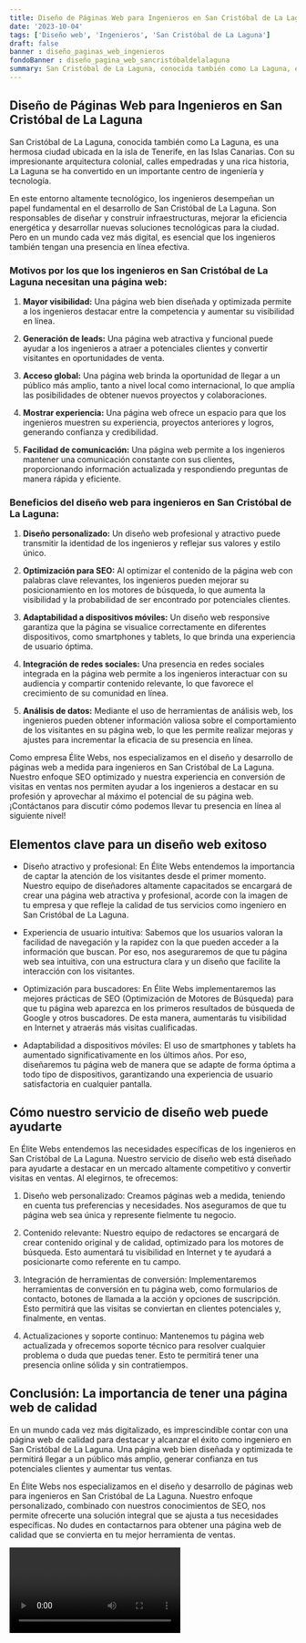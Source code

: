 ```yaml
---
title: Diseño de Páginas Web para Ingenieros en San Cristóbal de La Laguna
date: '2023-10-04'
tags: ['Diseño web', 'Ingenieros', 'San Cristóbal de La Laguna']
draft: false
banner : diseño_paginas_web_ingenieros
fondoBanner : diseño_pagina_web_sancristóbaldelalaguna
summary: San Cristóbal de La Laguna, conocida también como La Laguna, es una hermosa ciudad ubicada en la isla de Tenerife, en las Islas Canarias. Con su impresionante arquitectura colonial, calles empedradas y una rica historia, La Laguna se ha convertido en un importante centro de ingeniería y tecnología.
---
```


## Diseño de Páginas Web para Ingenieros en San Cristóbal de La Laguna

San Cristóbal de La Laguna, conocida también como La Laguna, es una hermosa ciudad ubicada en la isla de Tenerife, en las Islas Canarias. Con su impresionante arquitectura colonial, calles empedradas y una rica historia, La Laguna se ha convertido en un importante centro de ingeniería y tecnología.

En este entorno altamente tecnológico, los ingenieros desempeñan un papel fundamental en el desarrollo de San Cristóbal de La Laguna. Son responsables de diseñar y construir infraestructuras, mejorar la eficiencia energética y desarrollar nuevas soluciones tecnológicas para la ciudad. Pero en un mundo cada vez más digital, es esencial que los ingenieros también tengan una presencia en línea efectiva.

### Motivos por los que los ingenieros en San Cristóbal de La Laguna necesitan una página web:

1. **Mayor visibilidad:** Una página web bien diseñada y optimizada permite a los ingenieros destacar entre la competencia y aumentar su visibilidad en línea.

2. **Generación de leads:** Una página web atractiva y funcional puede ayudar a los ingenieros a atraer a potenciales clientes y convertir visitantes en oportunidades de venta.

3. **Acceso global:** Una página web brinda la oportunidad de llegar a un público más amplio, tanto a nivel local como internacional, lo que amplía las posibilidades de obtener nuevos proyectos y colaboraciones.

4. **Mostrar experiencia:** Una página web ofrece un espacio para que los ingenieros muestren su experiencia, proyectos anteriores y logros, generando confianza y credibilidad.

5. **Facilidad de comunicación:** Una página web permite a los ingenieros mantener una comunicación constante con sus clientes, proporcionando información actualizada y respondiendo preguntas de manera rápida y eficiente.

### Beneficios del diseño web para ingenieros en San Cristóbal de La Laguna:

1. **Diseño personalizado:** Un diseño web profesional y atractivo puede transmitir la identidad de los ingenieros y reflejar sus valores y estilo único.

2. **Optimización para SEO:** Al optimizar el contenido de la página web con palabras clave relevantes, los ingenieros pueden mejorar su posicionamiento en los motores de búsqueda, lo que aumenta la visibilidad y la probabilidad de ser encontrado por potenciales clientes.

3. **Adaptabilidad a dispositivos móviles:** Un diseño web responsive garantiza que la página se visualice correctamente en diferentes dispositivos, como smartphones y tablets, lo que brinda una experiencia de usuario óptima.

4. **Integración de redes sociales:** Una presencia en redes sociales integrada en la página web permite a los ingenieros interactuar con su audiencia y compartir contenido relevante, lo que favorece el crecimiento de su comunidad en línea.

5. **Análisis de datos:** Mediante el uso de herramientas de análisis web, los ingenieros pueden obtener información valiosa sobre el comportamiento de los visitantes en su página web, lo que les permite realizar mejoras y ajustes para incrementar la eficacia de su presencia en línea.

Como empresa Élite Webs, nos especializamos en el diseño y desarrollo de páginas web a medida para ingenieros en San Cristóbal de La Laguna. Nuestro enfoque SEO optimizado y nuestra experiencia en conversión de visitas en ventas nos permiten ayudar a los ingenieros a destacar en su profesión y aprovechar al máximo el potencial de su página web. ¡Contáctanos para discutir cómo podemos llevar tu presencia en línea al siguiente nivel!

<GifSeo />

<Cta />

## Elementos clave para un diseño web exitoso

- Diseño atractivo y profesional: En Élite Webs entendemos la importancia de captar la atención de los visitantes desde el primer momento. Nuestro equipo de diseñadores altamente capacitados se encargará de crear una página web atractiva y profesional, acorde con la imagen de tu empresa y que refleje la calidad de tus servicios como ingeniero en San Cristóbal de La Laguna.

- Experiencia de usuario intuitiva: Sabemos que los usuarios valoran la facilidad de navegación y la rapidez con la que pueden acceder a la información que buscan. Por eso, nos aseguraremos de que tu página web sea intuitiva, con una estructura clara y un diseño que facilite la interacción con los visitantes.

- Optimización para buscadores: En Élite Webs implementaremos las mejores prácticas de SEO (Optimización de Motores de Búsqueda) para que tu página web aparezca en los primeros resultados de búsqueda de Google y otros buscadores. De esta manera, aumentarás tu visibilidad en Internet y atraerás más visitas cualificadas.

- Adaptabilidad a dispositivos móviles: El uso de smartphones y tablets ha aumentado significativamente en los últimos años. Por eso, diseñaremos tu página web de manera que se adapte de forma óptima a todo tipo de dispositivos, garantizando una experiencia de usuario satisfactoria en cualquier pantalla.

## Cómo nuestro servicio de diseño web puede ayudarte

En Élite Webs entendemos las necesidades específicas de los ingenieros en San Cristóbal de La Laguna. Nuestro servicio de diseño web está diseñado para ayudarte a destacar en un mercado altamente competitivo y convertir visitas en ventas. Al elegirnos, te ofrecemos:

1. Diseño web personalizado: Creamos páginas web a medida, teniendo en cuenta tus preferencias y necesidades. Nos aseguramos de que tu página web sea única y represente fielmente tu negocio.

2. Contenido relevante: Nuestro equipo de redactores se encargará de crear contenido original y de calidad, optimizado para los motores de búsqueda. Esto aumentará tu visibilidad en Internet y te ayudará a posicionarte como referente en tu campo.

3. Integración de herramientas de conversión: Implementaremos herramientas de conversión en tu página web, como formularios de contacto, botones de llamada a la acción y opciones de suscripción. Esto permitirá que las visitas se conviertan en clientes potenciales y, finalmente, en ventas.

4. Actualizaciones y soporte continuo: Mantenemos tu página web actualizada y ofrecemos soporte técnico para resolver cualquier problema o duda que puedas tener. Esto te permitirá tener una presencia online sólida y sin contratiempos.

## Conclusión: La importancia de tener una página web de calidad

En un mundo cada vez más digitalizado, es imprescindible contar con una página web de calidad para destacar y alcanzar el éxito como ingeniero en San Cristóbal de La Laguna. Una página web bien diseñada y optimizada te permitirá llegar a un público más amplio, generar confianza en tus potenciales clientes y aumentar tus ventas.

En Élite Webs nos especializamos en el diseño y desarrollo de páginas web para ingenieros en San Cristóbal de La Laguna. Nuestro enfoque personalizado, combinado con nuestros conocimientos de SEO, nos permite ofrecerte una solución integral que se ajusta a tus necesidades específicas. No dudes en contactarnos para obtener una página web de calidad que se convierta en tu mejor herramienta de ventas.

<Video />

<CtaBot job='Ingenieros' city='San Cristóbal de La Laguna'/>

<Gmaps query='San Cristóbal de La Laguna+españa+maps' />
